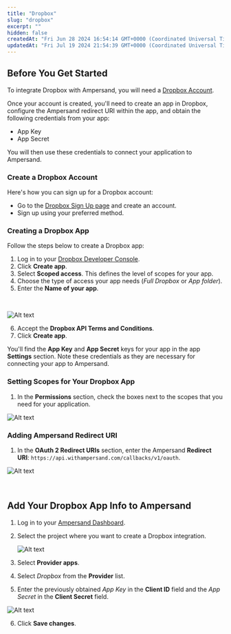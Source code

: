 ```yaml
---
title: "Dropbox"
slug: "dropbox"
excerpt: ""
hidden: false
createdAt: "Fri Jun 28 2024 16:54:14 GMT+0000 (Coordinated Universal Time)"
updatedAt: "Fri Jul 19 2024 21:54:39 GMT+0000 (Coordinated Universal Time)"
---
```

## Before You Get Started

To integrate Dropbox with Ampersand, you will need a [Dropbox Account](https://www.dropbox.com/register).

Once your account is created, you'll need to create an app in Dropbox, configure the Ampersand redirect URI within the app, and obtain the following credentials from your app:

- App Key
- App Secret

You will then use these credentials to connect your application to Ampersand.

### Create a Dropbox Account

Here's how you can sign up for a Dropbox account:

- Go to the [Dropbox Sign Up page](https://www.dropbox.com/register) and create an account.
- Sign up using your preferred method.

### Creating a Dropbox App

Follow the steps below to create a Dropbox app:

1. Log in to your [Dropbox Developer Console](https://www.dropbox.com/developers/apps).
2. Click **Create app**.
3. Select **Scoped access**. This defines the level of scopes for your app.
4. Choose the type of access your app needs (_Full Dropbox_ or _App folder_).
5. Enter the **Name of your app**.

<br />

![Alt text](/images/provider-guides/6d3f25b-dropbox-app-create.gif)


6. Accept the **Dropbox API Terms and Conditions**. 
7. Click **Create app**.

You'll find the **App Key** and **App Secret** keys for your app in the app **Settings** section. Note these credentials as they are necessary for connecting your app to Ampersand.

### Setting Scopes for Your Dropbox App

1. In the **Permissions** section, check the boxes next to the scopes that you need for your application. 

![Alt text](/images/provider-guides/b546e59-dropbox-scopes.gif)


### Adding Ampersand Redirect URI

1. In the **OAuth 2 Redirect URIs** section, enter the Ampersand **Redirect URI**: `https://api.withampersand.com/callbacks/v1/oauth`.

![Alt text](/images/provider-guides/91eaa5d-dropbox-redirect-uri.gif)


<br />

## Add Your Dropbox App Info to Ampersand

1. Log in to your [Ampersand Dashboard](https://dashboard.withampersand.com).

2. Select the project where you want to create a Dropbox integration.

   ![Alt text](/images/provider-guides/dd47b7a-Ampersand.png)

3. Select **Provider apps**.

4. Select _Dropbox_ from the **Provider** list.

5. Enter the previously obtained _App Key_ in the **Client ID** field and the _App Secret_ in the **Client Secret** field.

![Alt text](/images/provider-guides/b4cc0e4-dropbox2.gif)


6. Click **Save changes**.
